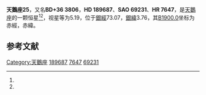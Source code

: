 {{Starbox begin
| name = 天鵝座25
}}
{{Starbox observe
| epoch = [[J2000.0|J2000.0]]
| constell = [[天鵝座|天鵝座]]<ref name=SIMBAD>{{cite web
 | url=http://simbad.u-strasbg.fr/simbad/sim-id?Ident=HR+7647
 | title=Pulsating variable Star
 | publisher=Centre de Données astronomiques de Strasbourg
 | work=SIMBAD
 | accessdate=2012-07-13
 | archive-date=2019-06-07
 | archive-url=https://web.archive.org/web/20190607081429/http://simbad.u-strasbg.fr/simbad/sim-id?Ident=HR+7647
 | dead-url=no
 }}</ref><ref name=DATA>{{cite web
 | url=http://vizier.u-strasbg.fr/viz-bin/VizieR-5?-out.add=.&-source=5050&-corr=PK=HR&-out.max=9999&HR=7647
 | title=VizieR Detailed Page
 | accessdate=2012-07-13
 | archive-date=2016-03-04
 | archive-url=https://web.archive.org/web/20160304225834/http://vizier.u-strasbg.fr/viz-bin/VizieR-5?-out.add=.&-source=5050&-corr=PK=HR&-out.max=9999&HR=7647
 | dead-url=no
 }}</ref>
| 星官 = 
| ra = {{RA|19|59|55.2}}<ref name=SIMBAD /><ref name=DATA />
| dec = {{DEC|+37|2|34}}<ref name=SIMBAD /><ref name=DATA />
| appmag_v = 5.19<ref name=SIMBAD /><ref name=DATA />
}}
{{Starbox character
| class = B3IVe<ref name=SIMBAD /><ref name=DATA />
| b-v = -0.17<ref name=SIMBAD /><ref name=DATA />
| u-b = -0.69<ref name=SIMBAD /><ref name=DATA />
| r-i = <ref name=SIMBAD /><ref name=DATA />
| variable = 
}}
{{Starbox astrometry
| radial_v = -0.69
| prop_mo_ra = -4
| parallax = 
| p_error = 
}}
{{Starbox catalog
| names =BD+36 3806，[[SAO星表|SAO]] 69231，[[HD星表|HD]] 189687，[[HR星表|HR]] 7647}}
{{Starbox reference |Simbad=HR+7647}}
{{Starbox end}}

'''天鵝座25'''，又名'''BD+36 3806'''，'''HD 189687'''、'''SAO 69231'''、'''HR 7647'''，是[[天鵝座|天鵝座]]的一颗恒星<ref name=SIMBAD /><ref name=DATA />，视星等为5.19，位于[[銀道座標系|銀經]]73.07，[[銀道座標系|銀緯]]3.76，其[[B1900.0|B1900.0]]坐标为赤經{{RA|19|56|15.1}}，赤緯{{DEC|+36|3.76|7}}。

== 参考文献 ==
{{reflist}}

{{star-stub}}

{{天鵝座恒星}}
{{星官|天津|9|40}}
[[Category:天鵝座|Category:天鵝座]]
[[Category:HD和HDE天體|189687]]
[[Category:HR天體|7647]]
[[Category:SAO天體|69231]]
